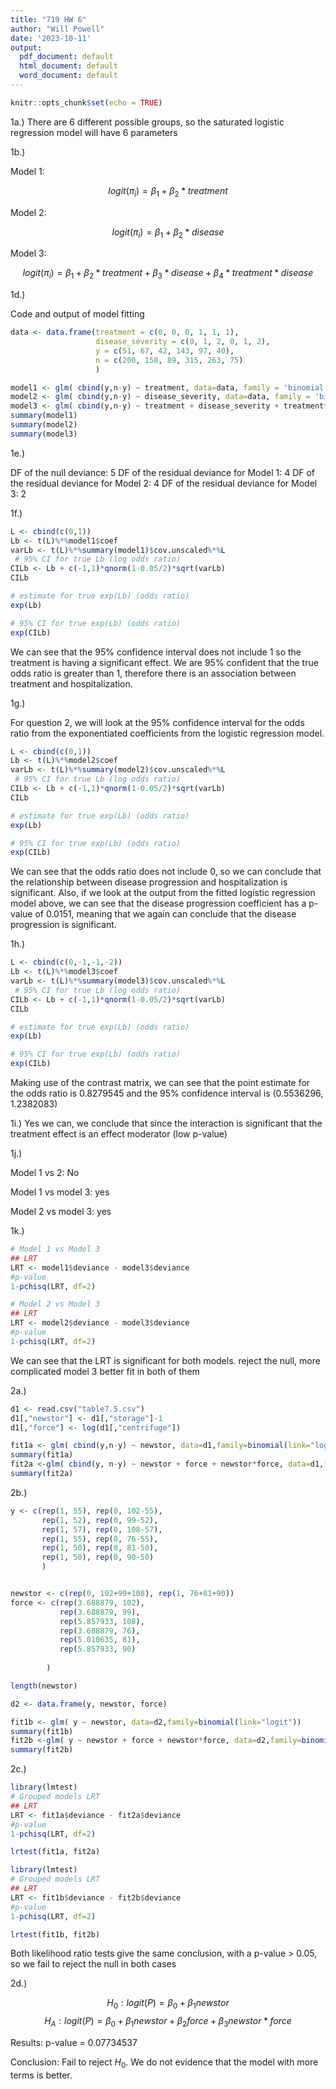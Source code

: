 ```yaml
---
title: "719 HW 6"
author: "Will Powell"
date: '2023-10-11'
output:
  pdf_document: default
  html_document: default
  word_document: default
---
```

```r
knitr::opts_chunk$set(echo = TRUE)
```


1a.) There are 6 different possible groups, so the saturated logistic regression model will have 6 parameters

1b.) 

Model 1:

$$ logit(\pi_i) = \beta_1 + \beta_2*treatment$$


Model 2:

$$ logit(\pi_i) = \beta_1 + \beta_2*disease$$


Model 3:

$$ logit(\pi_i) = \beta_1 + \beta_2*treatment + \beta_3*disease + \beta_4*treatment*disease$$

1d.)

Code and output of model fitting

```r
data <- data.frame(treatment = c(0, 0, 0, 1, 1, 1),
                   disease_severity = c(0, 1, 2, 0, 1, 2),
                   y = c(51, 67, 42, 143, 97, 40),
                   n = c(200, 158, 89, 315, 263, 75)
                   )

model1 <- glm( cbind(y,n-y) ~ treatment, data=data, family = 'binomial')
model2 <- glm( cbind(y,n-y) ~ disease_severity, data=data, family = 'binomial')
model3 <- glm( cbind(y,n-y) ~ treatment + disease_severity + treatment*disease_severity, data=data, family = 'binomial')
summary(model1)
summary(model2)
summary(model3)
```


1e.)

DF of the null deviance: 5
DF of the residual deviance for Model 1: 4
DF of the residual deviance for Model 2: 4
DF of the residual deviance for Model 3: 2


1f.)

```r
L <- cbind(c(0,1))
Lb <- t(L)%*%model1$coef
varLb <- t(L)%*%summary(model1)$cov.unscaled%*%L
 # 95% CI for true Lb (log odds ratio)
CILb <- Lb + c(-1,1)*qnorm(1-0.05/2)*sqrt(varLb)
CILb

# estimate for true exp(Lb) (odds ratio)
exp(Lb)

# 95% CI for true exp(Lb) (odds ratio)
exp(CILb)
```

We can see that the 95% confidence interval does not include 1 so the treatment is having a significant effect. We are 95% confident that the true odds ratio is greater than 1, therefore there is an association between treatment and hospitalization.

1g.)

For question 2, we will look at the 95% confidence interval for the odds ratio from the exponentiated coefficients from the logistic regression model. 

```r
L <- cbind(c(0,1))
Lb <- t(L)%*%model2$coef
varLb <- t(L)%*%summary(model2)$cov.unscaled%*%L
 # 95% CI for true Lb (log odds ratio)
CILb <- Lb + c(-1,1)*qnorm(1-0.05/2)*sqrt(varLb)
CILb

# estimate for true exp(Lb) (odds ratio)
exp(Lb)

# 95% CI for true exp(Lb) (odds ratio)
exp(CILb)
```

We can see that the odds ratio does not include 0, so we can conclude that the relationship between disease progression and hospitalization is significant. Also, if we look at the output from the fitted logistic regression model above, we can see that the disease progression coefficient has a p-value of 0.0151, meaning that we again can conclude that the disease progression is significant.

1h.)

```r
L <- cbind(c(0,-1,-1,-2))
Lb <- t(L)%*%model3$coef
varLb <- t(L)%*%summary(model3)$cov.unscaled%*%L
 # 95% CI for true Lb (log odds ratio)
CILb <- Lb + c(-1,1)*qnorm(1-0.05/2)*sqrt(varLb)
CILb

# estimate for true exp(Lb) (odds ratio)
exp(Lb)

# 95% CI for true exp(Lb) (odds ratio)
exp(CILb)
```

Making use of the contrast matrix, we can see that the point estimate for the odds ratio is 0.8279545 and the 95% confidence interval is (0.5536296, 1.2382083)

1i.)
Yes we can, we conclude that since the interaction is significant that the treatment effect is an effect moderator (low p-value)

1j.)

Model 1 vs 2: No

Model 1 vs model 3: yes

Model 2 vs model 3: yes



1k.)

```r
# Model 1 vs Model 3
## LRT
LRT <- model1$deviance - model3$deviance
#p-value
1-pchisq(LRT, df=2)

# Model 2 vs Model 3
## LRT
LRT <- model2$deviance - model3$deviance
#p-value
1-pchisq(LRT, df=2)

```

We can see that the LRT is significant for both models. reject the null, more complicated model 3 better fit in both of them




2a.)
```r
d1 <- read.csv("table7.5.csv")
d1[,"newstor"] <- d1[,"storage"]-1
d1[,"force"] <- log(d1[,"centrifuge"])

fit1a <- glm( cbind(y,n-y) ~ newstor, data=d1,family=binomial(link="logit"))
summary(fit1a)
fit2a <-glm( cbind(y, n-y) ~ newstor + force + newstor*force, data=d1,family=binomial(link="logit"))
summary(fit2a)
```

2b.)
```r

y <- c(rep(1, 55), rep(0, 102-55),
       rep(1, 52), rep(0, 99-52),
       rep(1, 57), rep(0, 108-57),
       rep(1, 55), rep(0, 76-55),
       rep(1, 50), rep(0, 81-50),
       rep(1, 50), rep(0, 90-50)
       )


newstor <- c(rep(0, 102+99+108), rep(1, 76+81+90))
force <- c(rep(3.688879, 102),
           rep(3.688879, 99),
           rep(5.857933, 108),
           rep(3.688879, 76),
           rep(5.010635, 81),
           rep(5.857933, 90)
             
        )

length(newstor)

d2 <- data.frame(y, newstor, force)

fit1b <- glm( y ~ newstor, data=d2,family=binomial(link="logit"))
summary(fit1b)
fit2b <-glm( y ~ newstor + force + newstor*force, data=d2,family=binomial(link="logit"))
summary(fit2b)
```



2c.)
```r
library(lmtest)
# Grouped models LRT
## LRT
LRT <- fit1a$deviance - fit2a$deviance
#p-value
1-pchisq(LRT, df=2)

lrtest(fit1a, fit2a)
```

```r
library(lmtest)
# Grouped models LRT
## LRT
LRT <- fit1b$deviance - fit2b$deviance
#p-value
1-pchisq(LRT, df=2)

lrtest(fit1b, fit2b)
```

Both likelihood ratio tests give the same conclusion, with a p-value > 0.05, so we fail to reject the null in both cases

2d.)

$$H_0: logit(P) = \beta_0 + \beta_1newstor$$
$$H_A: logit(P) = \beta_0 + \beta_1newstor + \beta_2force + \beta_3newstor*force$$

Results: p-value = 0.07734537

Conclusion: Fail to reject $H_0$. We do not evidence that the model with more terms is better. 

